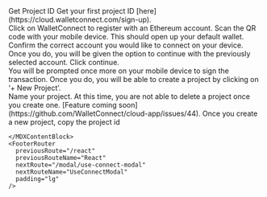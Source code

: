 

<MDXLayout>
  <MDXContentSection>
    <Text variant="heading4" color="white" id="get-project-id">
      Get Project ID
    </Text>
    <MDXContentBlock>
      Get your first project ID [here](https://cloud.walletconnect.com/sign-up).
      <div className={s.imageContainer}>
        <NextImage
          src="/docs/cloud-explorer/sign-in.png"
          priority={true}
          layout="responsive"
          width={700}
          height={420}
        />
      </div>
      Click on WalletConnect to register with an Ethereum account. Scan the QR code with your mobile
      device. This should open up your default wallet. Confirm the correct account you would like to
      connect on your device. Once you do, you will be given the option to continue with the
      previously selected account. Click continue.
      <div className={s.imageContainer}>
        <NextImage
          src="/docs/cloud-explorer/continue.png"
          priority={true}
          layout="responsive"
          width={700}
          height={420}
        />
      </div>
      You will be prompted once more on your mobile device to sign the transaction. Once you do, you
      will be able to create a project by clicking on ‘+ New Project’.
      <div className={s.imageContainer}>
        <NextImage
          src="/docs/cloud-explorer/new-project.png"
          priority={true}
          layout="responsive"
          width={700}
          height={420}
        />
      </div>
      Name your project. At this time, you are not able to delete a project once you create one.
      [Feature coming soon](https://github.com/WalletConnect/cloud-app/issues/44). Once you create a
      new project, copy the project id
      <div className={s.imageContainer}>
        <NextImage
          src="/docs/cloud-explorer/demo-app.png"
          priority={true}
          layout="responsive"
          width={700}
          height={420}
        />
      </div>

    </MDXContentBlock>
    <FooterRouter
      previousRoute="/react"
      previousRouteName="React"
      nextRoute="/modal/use-connect-modal"
      nextRouteName="UseConnectModal"
      padding="lg"
    />

  </MDXContentSection>
  <MDXToCSection data={CLOUD_GET_PROJECT_ID_TOC} />
</MDXLayout>
